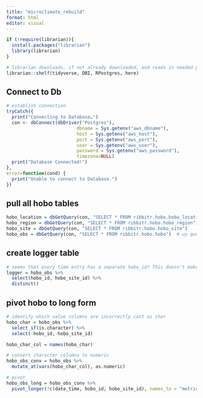 ```yaml
---
title: "microclimate_rebuild"
format: html
editor: visual
---
```

```r
if (!require(librarian)){
  install.packages("librarian")
  library(librarian)
}

# librarian downloads, if not already downloaded, and reads in needed packages
librarian::shelf(tidyverse, DBI, RPostgres, here)
```

## Connect to Db

```r
# establish connection
tryCatch({
  print("Connecting to Database…")
  con <- dbConnect(dbDriver("Postgres"),
                          dbname = Sys.getenv("aws_dbname"),
                          host = Sys.getenv("aws_host"),
                          port = Sys.getenv("aws_port"),
                          user = Sys.getenv("aws_user"),
                          password = Sys.getenv("aws_password"),
                          timezone=NULL)
  print("Database Connected!")
},
error=function(cond) {
  print("Unable to connect to Database.")
})

```

## pull all hobo tables

```r
hobo_location = dbGetQuery(con, "SELECT * FROM ribbitr.hobo.hobo_location")
hobo_region = dbGetQuery(con, "SELECT * FROM ribbitr.hobo.hobo_region")
hobo_site = dbGetQuery(con, "SELECT * FROM ribbitr.hobo.hobo_site")
hobo_obs = dbGetQuery(con, "SELECT * FROM ribbitr.hobo.hobo")  # uy que heavy
```

## create logger table
```r
# seems that every time entry has a separate hobo_id? This doesn't make sense to me. Maybe this was done to allow for a single unique key, rahter than a compound key. But I disagree with it. I think it should be a compound key between a sensor_id and a time. This may mean that I need to begin again from the raw data to reconstruct this, if I can't separate data from different sensors at similar and different locations, at a given site.
logger = hobo_obs %>%
  select(hobo_id, hobo_site_id) %>%
  distinct()
```

## pivot hobo to long form

```r
# identify which value columns are incorrectly cast as char
hobo_char = hobo_obs %>%
  select_if(is.character) %>%
  select(-hobo_id,-hobo_site_id)

hobo_char_col = names(hobo_char)

# convert character columns to numeric
hobo_obs_conv = hobo_obs %>%
  mutate_at(vars(hobo_char_col), as.numeric)

# pivot
hobo_obs_long = hobo_obs_conv %>%
  pivot_longer(!c(date_time, hobo_id, hobo_site_id), names_to = "metric", values_to = "value", values_drop_na = TRUE)

```